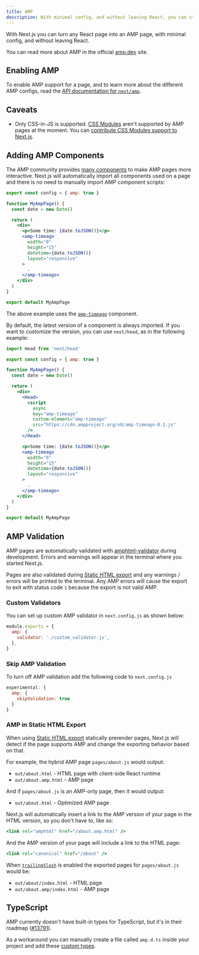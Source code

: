 ```yaml
---
title: AMP
description: With minimal config, and without leaving React, you can start adding AMP and improve the performance and speed of your pages.
---
```



With Next.js you can turn any React page into an AMP page, with minimal config, and without leaving React.

You can read more about AMP in the official [amp.dev](https://amp.dev/) site.

## Enabling AMP

To enable AMP support for a page, and to learn more about the different AMP configs, read the [API documentation for `next/amp`](/docs/pages/building-your-application/configuring/amp).

## Caveats

- Only CSS-in-JS is supported. [CSS Modules](/docs/pages/building-your-application/styling) aren't supported by AMP pages at the moment. You can [contribute CSS Modules support to Next.js](https://github.com/vercel/next.js/issues/10549).

## Adding AMP Components

The AMP community provides [many components](https://amp.dev/documentation/components/) to make AMP pages more interactive. Next.js will automatically import all components used on a page and there is no need to manually import AMP component scripts:

```jsx
export const config = { amp: true }

function MyAmpPage() {
  const date = new Date()

  return (
    <div>
      <p>Some time: {date.toJSON()}</p>
      <amp-timeago
        width="0"
        height="15"
        datetime={date.toJSON()}
        layout="responsive"
      >
        .
      </amp-timeago>
    </div>
  )
}

export default MyAmpPage
```

The above example uses the [`amp-timeago`](https://amp.dev/documentation/components/amp-timeago/?format=websites) component.

By default, the latest version of a component is always imported. If you want to customize the version, you can use `next/head`, as in the following example:

```jsx
import Head from 'next/head'

export const config = { amp: true }

function MyAmpPage() {
  const date = new Date()

  return (
    <div>
      <Head>
        <script
          async
          key="amp-timeago"
          custom-element="amp-timeago"
          src="https://cdn.ampproject.org/v0/amp-timeago-0.1.js"
        />
      </Head>

      <p>Some time: {date.toJSON()}</p>
      <amp-timeago
        width="0"
        height="15"
        datetime={date.toJSON()}
        layout="responsive"
      >
        .
      </amp-timeago>
    </div>
  )
}

export default MyAmpPage
```

## AMP Validation

AMP pages are automatically validated with [amphtml-validator](https://www.npmjs.com/package/amphtml-validator) during development. Errors and warnings will appear in the terminal where you started Next.js.

Pages are also validated during [Static HTML export](/docs/pages/building-your-application/deploying/static-exports) and any warnings / errors will be printed to the terminal. Any AMP errors will cause the export to exit with status code `1` because the export is not valid AMP.

### Custom Validators

You can set up custom AMP validator in `next.config.js` as shown below:

```js
module.exports = {
  amp: {
    validator: './custom_validator.js',
  },
}
```

### Skip AMP Validation

To turn off AMP validation add the following code to `next.config.js`

```js
experimental: {
  amp: {
    skipValidation: true
  }
}
```

### AMP in Static HTML Export

When using [Static HTML export](/docs/pages/building-your-application/deploying/static-exports) statically prerender pages, Next.js will detect if the page supports AMP and change the exporting behavior based on that.

For example, the hybrid AMP page `pages/about.js` would output:

- `out/about.html` - HTML page with client-side React runtime
- `out/about.amp.html` - AMP page

And if `pages/about.js` is an AMP-only page, then it would output:

- `out/about.html` - Optimized AMP page

Next.js will automatically insert a link to the AMP version of your page in the HTML version, so you don't have to, like so:

```jsx
<link rel="amphtml" href="/about.amp.html" />
```

And the AMP version of your page will include a link to the HTML page:

```jsx
<link rel="canonical" href="/about" />
```

When [`trailingSlash`](/docs/pages/api-reference/next-config-js/trailingSlash) is enabled the exported pages for `pages/about.js` would be:

- `out/about/index.html` - HTML page
- `out/about.amp/index.html` - AMP page

## TypeScript

AMP currently doesn't have built-in types for TypeScript, but it's in their roadmap ([#13791](https://github.com/ampproject/amphtml/issues/13791)).

As a workaround you can manually create a file called `amp.d.ts` inside your project and add these [custom types](https://stackoverflow.com/a/50601125).
